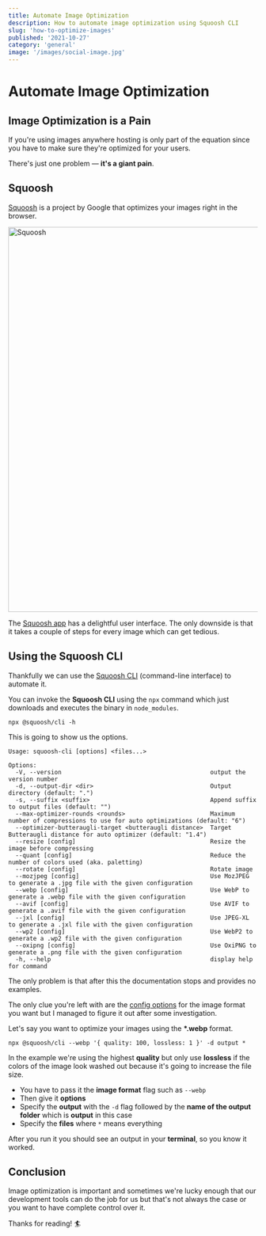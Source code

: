 ```yaml
---
title: Automate Image Optimization
description: How to automate image optimization using Squoosh CLI
slug: 'how-to-optimize-images'
published: '2021-10-27'
category: 'general'
image: '/images/social-image.jpg'
---
```


# Automate Image Optimization

## Image Optimization is a Pain

If you're using images anywhere hosting is only part of the equation since you have to make sure they're optimized for your users.

There's just one problem — **it's a giant pain**.

## Squoosh

[Squoosh](https://github.com/GoogleChromeLabs/squoosh) is a project by Google that optimizes your images right in the browser.

<Image
  height="778px"
  width="1177px"
  src="/images/how-to-optimize-images/squoosh.webp"
  alt="Squoosh"
/>

The [Squoosh app](https://squoosh.app/) has a delightful user interface. The only downside is that it takes a couple of steps for every image which can get tedious.

## Using the Squoosh CLI

Thankfully we can use the [Squoosh CLI](https://github.com/GoogleChromeLabs/squoosh/tree/dev/cli) (command-line interface) to automate it.

You can invoke the **Squoosh CLI** using the `npx` command which just downloads and executes the binary in `node_modules`.

```shell:terminal
npx @squoosh/cli -h
```

This is going to show us the options.

```shell:terminal
Usage: squoosh-cli [options] <files...>

Options:
  -V, --version                                          output the version number
  -d, --output-dir <dir>                                 Output directory (default: ".")
  -s, --suffix <suffix>                                  Append suffix to output files (default: "")
  --max-optimizer-rounds <rounds>                        Maximum number of compressions to use for auto optimizations (default: "6")
  --optimizer-butteraugli-target <butteraugli distance>  Target Butteraugli distance for auto optimizer (default: "1.4")
  --resize [config]                                      Resize the image before compressing
  --quant [config]                                       Reduce the number of colors used (aka. paletting)
  --rotate [config]                                      Rotate image
  --mozjpeg [config]                                     Use MozJPEG to generate a .jpg file with the given configuration
  --webp [config]                                        Use WebP to generate a .webp file with the given configuration
  --avif [config]                                        Use AVIF to generate a .avif file with the given configuration
  --jxl [config]                                         Use JPEG-XL to generate a .jxl file with the given configuration
  --wp2 [config]                                         Use WebP2 to generate a .wp2 file with the given configuration
  --oxipng [config]                                      Use OxiPNG to generate a .png file with the given configuration
  -h, --help                                             display help for command
```

The only problem is that after this the documentation stops and provides no examples.

The only clue you're left with are the [config options](https://github.com/GoogleChromeLabs/squoosh/blob/dev/libsquoosh/src/codecs.ts) for the image format you want but I managed to figure it out after some investigation.

Let's say you want to optimize your images using the **\*.webp** format.

```shell:terminal
npx @squoosh/cli --webp '{ quality: 100, lossless: 1 }' -d output *
```

In the example we're using the highest **quality** but only use **lossless** if the colors of the image look washed out because it's going to increase the file size.

- You have to pass it the **image format** flag such as `--webp`
- Then give it **options**
- Specify the **output** with the `-d` flag followed by the **name of the output folder** which is **output** in this case
- Specify the **files** where `*` means everything

After you run it you should see an output in your **terminal**, so you know it worked.

## Conclusion

Image optimization is important and sometimes we're lucky enough that our development tools can do the job for us but that's not always the case or you want to have complete control over it.

Thanks for reading! 🏄
